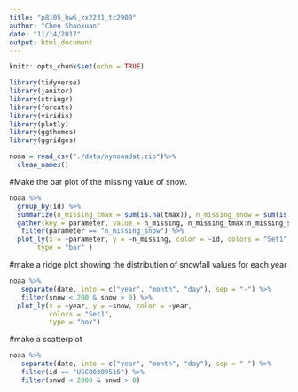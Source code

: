 ```yaml
---
title: "p8105_hw6_zx2231_tc2900"
author: "Chen Shaoxuan"
date: "11/14/2017"
output: html_document
---
```


```r
knitr::opts_chunk$set(echo = TRUE)
```

```r
library(tidyverse)
library(janitor)
library(stringr)
library(forcats)
library(viridis)
library(plotly)
library(ggthemes)
library(ggridges)
```

```r
noaa = read_csv("./data/nynoaadat.zip")%>% 
  clean_names()
```

#Make the bar plot of the missing value of snow.
```r
noaa %>%
  group_by(id) %>%
  summarize(n_missing_tmax = sum(is.na(tmax)), n_missing_snow = sum(is.na(snow))) %>%
  gather(key = parameter, value = n_missing, n_missing_tmax:n_missing_snow) %>% 
   filter(parameter == "n_missing_snow") %>% 
  plot_ly(x = ~parameter, y = ~n_missing, color = ~id, colors = "Set1",
       type = "bar" )

```

#make a ridge plot showing the distribution of snowfall values for each year
```r
noaa %>% 
   separate(date, into = c("year", "month", "day"), sep = "-") %>% 
   filter(snow < 200 & snow > 0) %>% 
  plot_ly(x = ~year, y = ~snow, color = ~year,
          colors = "Set1",                                       
          type = "box")                  
```

#make a scatterplot 
```r
noaa %>% 
   separate(date, into = c("year", "month", "day"), sep = "-") %>% 
   filter(id == "USC00309516") %>% 
   filter(snwd < 2000 & snwd > 0)
```


